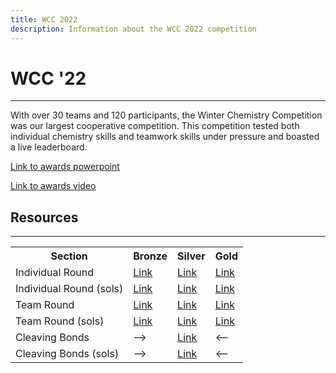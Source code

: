 ```yaml
---
title: WCC 2022
description: Information about the WCC 2022 competition
---
```


# WCC '22
---
With over 30 teams and 120 participants, the Winter Chemistry Competition was our largest cooperative competition.
This competition tested both individual chemistry skills and teamwork skills under pressure and boasted a live leaderboard.


<a href="https://docs.google.com/presentation/d/1hA--iP7BuU4KjkGACSNOl5gj6vq7z6fB6toWip2c_Kg/edit?usp=sharing">Link to awards powerpoint</a>

<a href="https://youtu.be/Pn04-FP6u-Y">Link to awards video</a>

## Resources
---
<table>
  <tbody>
    <tr>
      <th>Section</th>
      <th>Bronze</th>
      <th>Silver</th>
      <th>Gold</th>
    </tr>
    <tr>
      <td>Individual Round</td>
      <td><a href="https://drive.google.com/file/d/1Aelxoo684UjSjW12VZKsZ3hejD7l8bS1/view?usp=sharing" class="text-blue-400 mt-0">Link</a></td>
      <td><a href="https://drive.google.com/file/d/1-9pBDJXZ_Gm8P512kRnDJ_KDbt-RfTbV/view?usp=sharing" class="text-blue-400 mt-0">Link</a></td>
      <td><a href="https://drive.google.com/file/d/1ZWjQTQ6CCJ3-JCzFUASeDCAcbYWMmkLI/view?usp=sharing" class="text-blue-400 mt-0">Link</a></td>
    </tr>
    <tr>
      <td>Individual Round (sols)</td>
      <td><a href="https://drive.google.com/file/d/1Zfs95Hd-1Y62BhTWKWE2INAN4YnJVcJA/view?usp=sharing" class="text-blue-400 mt-0">Link</a></td>
      <td><a href="https://drive.google.com/file/d/1M-EiIoCGsT1WfdCln-cAIIh_B9ds55PA/view?usp=sharing" class="text-blue-400 mt-0">Link</a></td>
      <td><a href="https://drive.google.com/file/d/1woueoZL3yMkH0rWJjMUPsCIdi0FK5mcg/view?usp=sharing" class="text-blue-400 mt-0">Link</a></td>
    </tr>
    <tr>
      <td>Team Round</td>
      <td><a href="https://drive.google.com/file/d/1IpRnQi314caIG2f1wx6LAK7yxq8EJYWj/view?usp=sharing" class="text-blue-400 mt-0">Link</a></td>
      <td><a href="https://drive.google.com/file/d/1agU9UOQmmShuBX2JrrEBdc9ZFpQfGh7N/view?usp=sharing" class="text-blue-400 mt-0">Link</a></td>
      <td><a href="https://drive.google.com/file/d/1nBWXsX5q2O2j2P194SYzFe3X9TW5WANg/view?usp=sharing" class="text-blue-400 mt-0">Link</a></td>
    </tr>
    <tr>
      <td>Team Round (sols)</td>
      <td><a href="https://drive.google.com/file/d/1nQ3M3Dpjemmp65U5zuz1waiVpl5cwrBe/view?usp=sharing" class="text-blue-400 mt-0">Link</a></td>
      <td><a href="https://drive.google.com/file/d/1ZVqGMlQlgQLkKoZGrVXTiqlTAGG44LjM/view?usp=sharing" class="text-blue-400 mt-0">Link</a></td>
      <td><a href="https://drive.google.com/file/d/1ETxO_2yJA8ISPOfJstyEDkG7KzquoXvN/view?usp=sharing" class="text-blue-400 mt-0">Link</a></td>
    </tr>
    <tr>
      <td>Cleaving Bonds</td>
      <td>--></td>
      <td><a href="https://drive.google.com/file/d/1dF9KqBbWuQwVZ6URKqf8DTIywiVTQbpa/view?usp=sharing" class="text-blue-400 mt-0">Link</a></td>
      <td>&lt;--</td>
    </tr>
    <tr>
      <td>Cleaving Bonds (sols)</td>
      <td>--></td>
      <td><a href="https://drive.google.com/file/d/1QqG2lD5Z-Fuk3ZIaKzffs3vBPrE-hD_s/view?usp=sharing" class="text-blue-400 mt-0">Link</a></td>
      <td>&lt;--</td>
    </tr>
  </tbody>
</table>